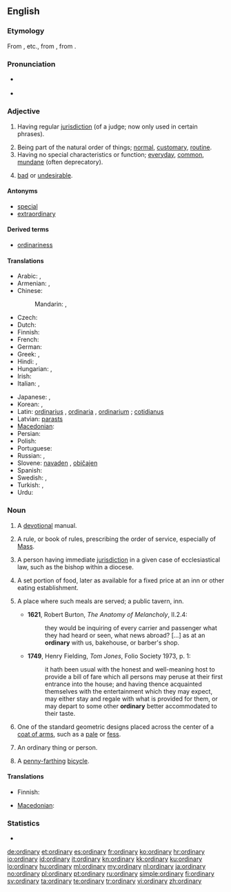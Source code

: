 {{also|Ordinary}}
==English==

===Etymology===
From {{etyl|xno}} {{term|ordenaire}}, {{term|ordenarie}} etc., from {{etyl|la}} {{term|ordinarius|ōrdinārius|regular, orderly}}, from {{term|ordo|ōrdō|order}}.

===Pronunciation===
* {{a|UK}} {{IPA|/ˈɔːdɪnəɹi/|/ˈɔːdənɹi/}}
* {{audio|en-us-ordinary.ogg|Audio (US)}}

===Adjective===
{{en-adj}}

# {{legal}} Having regular [[jurisdiction]] (of a judge; now only used in certain phrases).
# Being part of the natural order of things; [[normal]], [[customary]], [[routine]].
# Having no special characteristics or function; [[everyday]], [[common]], [[mundane]] (often deprecatory).
# {{Australia|New Zealand}} {{informal}} [[bad]] or [[undesirable]].

====Antonyms====
* [[special]]
* [[extraordinary]]

====Derived terms====
* [[ordinariness]]

====Translations====
{{trans-top|normal, routine}}
* Arabic: {{t|ar|عادي|tr=3aadiy|sc=Arab}},  {{t|ar|مؤلوف|tr=maw'lúf}}
* Armenian: {{t-|hy|սովորական|tr=sovorakan}},  {{t-|hy|հասարակ|tr=hasarak}}
* Chinese:
*: Mandarin: {{t|zh|普通|tr=pǔtōng|sc=Hani}}, {{t|zh|平常|tr=píngcháng|sc=Hani}}
* Czech: {{t-|cs|obyčejný|m}}
* Dutch: {{t+|nl|gewoon}}
* Finnish: {{t+|fi|tavallinen}}
* French: {{t+|fr|ordinaire}}
* German: {{t+|de|gewöhnlich}}
* Greek: {{t+|el|κοινός}}, {{t+|el|συνηθισμένος}}
* Hindi: {{t|hi|आम|tr=ām|sc=Deva}}, {{t|hi|साधारण|tr=sādhāraṇ|sc=Deva}}
* Hungarian: {{t+|hu|rendes}}, {{t+|hu|szokásos}}
* Irish: {{t-|ga|gnáth|xs=Irish}}
* Italian: {{t+|it|ordinario|m}}, {{t+|it|ordinaria|f}}
{{trans-mid}}
* Japanese: {{t|ja|通常|tr=つうじょう tsūjō|sc=Jpan}}, {{t|ja|普通|tr=ふつう, futsū|sc=Jpan}}
* Korean: {{t-|ko|정규|tr=jeonggyu|sc=Hang}}, {{t-|ko|보통의|tr=botongui|sc=Hang}}
* Latin: [[ordinarius]] {{m}}, [[ordinaria]] {{f}}, [[ordinarium]] {{n}}; [[cotidianus]]
* Latvian: [[parasts]]
* [[Macedonian]]: {{t-|mk|обичен|m|tr=óbičen}}
* Persian: {{t|fa|عادی|tr='âdi|sc=fa-Arab}}
* Polish: {{t+|pl|zwykły}}
* Portuguese: {{t+|pt|ordinário|m}}
* Russian: {{t+|ru|обыкновенный|tr=obyknovénnyj}}, {{t|ru|обычный|tr=obýčnyj|sc=Cyrl}}
* Slovene: [[navaden]] {{m}}, [[običajen]] {{m}}
* Spanish: {{t+|es|ordinario|m}}
* Swedish: {{t+|sv|vanlig}}, {{t+|sv|ordinär}}
* Turkish: {{t+|tr|sıradan}},  {{t|tr|olağan}}
* Urdu: {{t|ur|عام|tr=ām|sc=ur-Arab}}
{{trans-bottom}}

===Noun===
{{en-noun|ordinaries}}

# {{obsolete}} A [[devotional]] manual.
# {{Christianity}} A rule, or book of rules, prescribing the order of service, especially of [[Mass]].
# A person having immediate [[jurisdiction]] in a given case of ecclesiastical law, such as the bishop within a diocese.
# {{obsolete}} A set portion of food, later as available for a fixed price at an inn or other eating establishment.
# {{archaic|_|or|_|historical}} A place where such meals are served; a public tavern, inn.
#* '''1621''', Robert Burton, ''The Anatomy of Melancholy'', II.2.4:
#*: they would be inquiring of every carrier and passenger what they had heard or seen, what news abroad? [...] as at an '''ordinary''' with us, bakehouse, or barber's shop.
#* '''1749''', Henry Fielding, ''Tom Jones'', Folio Society 1973, p. 1:
#*: it hath been usual with the honest and well-meaning host to provide a bill of fare which all persons may peruse at their first entrance into the house; and having thence acquainted themselves with the entertainment which they may expect, may either stay and regale with what is provided for them, or may depart to some other '''ordinary''' better accommodated to their taste.
# {{heraldry}} One of the standard geometric designs placed across the center of a [[coat of arms]], such as a [[pale]] or [[fess]].
# An ordinary thing or person.
# {{historical}} A [[penny-farthing]] [[bicycle]].

====Translations====
{{trans-top|standard geometric design in heraldics}}
* Finnish: {{t-|fi|airutkuvio}}
{{trans-mid}}
* [[Macedonian]]: {{t-|mk|ординарија|f|tr=ordinárija}}
{{trans-bottom}}

===Statistics===
* {{rank|shook|fit|distribute|946|ordinary|forms|complete|access}}

[[de:ordinary]]
[[et:ordinary]]
[[es:ordinary]]
[[fr:ordinary]]
[[ko:ordinary]]
[[hr:ordinary]]
[[io:ordinary]]
[[id:ordinary]]
[[it:ordinary]]
[[kn:ordinary]]
[[kk:ordinary]]
[[ku:ordinary]]
[[lo:ordinary]]
[[hu:ordinary]]
[[ml:ordinary]]
[[my:ordinary]]
[[nl:ordinary]]
[[ja:ordinary]]
[[no:ordinary]]
[[pl:ordinary]]
[[pt:ordinary]]
[[ru:ordinary]]
[[simple:ordinary]]
[[fi:ordinary]]
[[sv:ordinary]]
[[ta:ordinary]]
[[te:ordinary]]
[[tr:ordinary]]
[[vi:ordinary]]
[[zh:ordinary]]